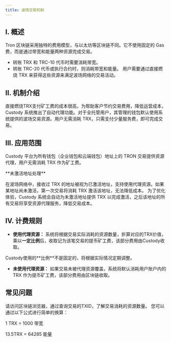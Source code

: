 ```yaml
---
title: 波场交易机制
---
```


## I. 概述
Tron 区块链采用独特的费用模型，与以太坊等区块链不同。它不使用固定的 Gas 费，而是通过带宽和能量两种资源完成交易。
* 转账 TRX 和 TRC-10 代币时需要消耗带宽。
* 转账 TRC-20 代币或执行合约时，则消耗带宽和能量。
用户需要通过直接燃烧 TRX 来获得这些资源来满足波场网络的交易活动。

## II. 机制介绍
直接燃烧TRX支付矿工费的成本很高，为帮助客户节约交易费用，降低运营成本，Custody 系统推出了自动代理功能。对于全托管用户，其管理的钱包默认使用系统提供的波场交易资源。用户无需消耗 TRX，只需支付少量服务费，即可完成交易。

## III. 应用范围
Custody 平台为所有钱包（企业钱包和云端钱包）地址上的 TRON 交易提供资源代理，用户无需消耗 TRX 作为矿工费。

<Note>
**未激活地址处理**

在波场网络中，接收过 TRX 的地址被视为已激活地址，支持使用代理资源。如果某地址尚未激活，第一次交易将消耗 TRX 激活该地址，无法降低成本。
为了优化体验，Custody 系统会自动为未激活地址提供 TRX 以完成激活，之后该地址的所有交易将享受资源代理服务，降低交易成本。

</Note>

## IV. 计费规则
- **使用代理资源：** 系统将根据交易实际消耗的资源数量，折算对应的TRX价值，乘以**一定比例**后，收取记为该笔交易的提币矿工费，该部分费用由Custody收取。

<Warning>
Custody使用的**比例**不是固定的，将根据实际情况定期调整。
</Warning>


- **未使用代理资源：** 如果交易未被代理资源覆盖，系统将默认消耗用户账户内的 TRX 作为提币矿工费，该部分费用由区块链收取。

## 常见问题

<Accordion title="如何了解订单实际消耗的交易资源">
请访问区块链浏览器，通过查询交易的TXID，了解交易消耗的资源数量。
</Accordion>

<Accordion title="如何计算代理资源折合的TRX价值？">
您可以通过以下公式进行简单的换算：

1 TRX = 1000 带宽 

13.5TRX = 64285 能量 

</Accordion>